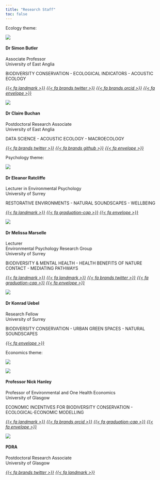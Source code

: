 ```yaml
---
title: "Research Staff"
toc: false
---
```


::: {.grid}

::: {.g-col-12}
[Ecology theme:]{.lead}
:::

::: {.g-col-12 .g-col-md-4}
<div class="card h-100">
<img src="images/sjb.png" class="card-img-top">
<div class="card-body d-flex flex-column">
<h4 class="card-title">Dr Simon Butler</h4>
<p class="card-subtitle">Associate Professor<br>
University of East Anglia</p>
<div class="card-text text-center">
<p>BIODIVERSITY CONSERVATION - ECOLOGICAL INDICATORS - ACOUSTIC ECOLOGY</p>
</div>
<div class="text-center">
<a href="https://research-portal.uea.ac.uk/en/persons/simon-butler"><i>{{< fa landmark >}}</i></a>
<a href="https://twitter.com/_SimonButler"><i>{{< fa brands twitter >}}</i></a>
<a href="https://orcid.org/0000-0002-5111-5639"><i>{{< fa brands orcid >}}</i></a>
<a href="mailto:simon.j.butler@uea.ac.uk"><i>{{< fa envelope >}}</i></a>
</div>
</div>
</div>

:::

::: {.g-col-12 .g-col-md-4}
<div class="card h-100">
<img src="images/cb.png" class="card-img-top">
<div class="card-body d-flex flex-column">
<h4 class="card-title">Dr Claire Buchan</h4>
<p class="card-subtitle">Postdoctoral Research Associate<br>
University of East Anglia</p>
<div class="card-text text-center">
<p>DATA SCIENCE - ACOUSTIC ECOLOGY - MACROECOLOGY</p>
</div>
<div class="text-center">
<a href="https://twitter.com/buchanding"><i>{{< fa brands twitter >}}</i></a>
<a href="https://github.com/c-buchan"><i>{{< fa brands github >}}</i></a>
<a href="mailto:c.buchan@uea.ac.uk"><i>{{< fa envelope >}}</i></a>
</div>
</div>
</div>

:::

::: {.g-col-12}
[Psychology theme:]{.lead}
:::

::: {.g-col-12 .g-col-md-4}
<div class="card h-100">
<img src="images/Ellie_photo.jpg" class="card-img-top">
<div class="card-body d-flex flex-column">
<h4 class="card-title">Dr Eleanor Ratcliffe</h4>
<p class="card-subtitle">Lecturer in Environmental Psychology<br>
University of Surrey</p>
<div class="card-text text-center">
<p>RESTORATIVE ENVIRONMENTS - NATURAL SOUNDSCAPES - WELLBEING</p>
</div>
<div class="text-center">
<a href="https://www.surrey.ac.uk/people/eleanor-ratcliffe"><i>{{< fa landmark >}}</i></a>
<a href="https://scholar.google.co.uk/citations?user=Nz2URgYAAAAJ&hl=en"><i>{{< fa graduation-cap >}}</i></a>
<a href="mailto:eleanor.ratcliffe@surrey.ac.uk"><i>{{< fa envelope >}}</i></a>
</div>
</div>
</div>

:::

::: {.g-col-12 .g-col-md-4}
<div class="card h-100">
<img src="images/melissa_marselle_sq.jpg" class="card-img-top">
<div class="card-body d-flex flex-column">
<h4 class="card-title">Dr Melissa Marselle</h4>
<p class="card-subtitle">Lecturer<br>
Environmental Psychology Research Group<br>
University of Surrey</p>
<div class="card-text text-center">
<p>BIODIVERSITY & MENTAL HEALTH - HEALTH BENEFITS OF NATURE CONTACT - MEDIATING PATHWAYS</p>
</div>
<div class="text-center">
<a href="https://www.surrey.ac.uk/environmental-psychology-research-group"><i>{{< fa landmark >}}</i></a>
<a href="https://www.surrey.ac.uk/people/melissa-marselle"><i>{{< fa landmark >}}</i></a>
<a href="https://twitter.com/MelissaMarselle"><i>{{< fa brands twitter >}}</i></a>
<a href="https://scholar.google.co.uk/citations?user=J4wGx1YAAAAJ&hl=en&inst=15262737669262836719"><i>{{< fa graduation-cap >}}</i></a>
<a href="mailto:m.marselle@surrey.ac.uk"><i>{{< fa envelope >}}</i></a>
</div>
</div>
</div>

:::

::: {.g-col-12 .g-col-md-4}
<div class="card h-100">
<img src="images/konrad_sq.png" class="card-img-top">
<div class="card-body d-flex flex-column">
<h4 class="card-title">Dr Konrad Uebel</h4>
<p class="card-subtitle">Research Fellow<br>
University of Surrey</p>
<div class="card-text text-center">
<p>BIODIVERSITY CONSERVATION - URBAN GREEN SPACES - NATURAL SOUNDSCAPES</p>
</div>
<div class="text-center">
<a href="mailto:mk.uebel.ac.uk"><i>{{< fa envelope >}}</i></a>
</div>
</div>
</div>

:::

::: {.g-col-12}
[Economics theme:]{.lead}
:::

::: {.g-col-12 .g-col-md-4}
<div class="card h-100">

::: dark-mode
<img src="images/nick_hanley_cool.jpg" class="card-img-top">

:::
::: light-mode
<img src="images/nick_hanley_less_cool.jpg" class="card-img-top">

:::

<div class="card-body d-flex flex-column">
<h4 class="card-title">Professor Nick Hanley</h4>
<p class="card-subtitle">Professor of Environmental and One Health Economics<br>
University of Glasgow</p>
<div class="card-text text-center">
<p>ECONOMIC INCENTIVES FOR BIODIVERSITY CONSERVATION - ECOLOGICAL-ECONOMIC MODELLING</p>
</div>
<div class="text-center">
<a href="https://www.gla.ac.uk/researchinstitutes/bahcm/research/sigs/environmentalandonehealth/"><i>{{< fa landmark >}}</i></a>
<a href="https://orcid.org/0000-0002-1362-3499"><i>{{< fa brands orcid >}}</i></a>
<a href="https://scholar.google.com/citations?hl=en&user=5W8W0rMAAAAJ"><i>{{< fa graduation-cap >}}</i></a>
<a href="mailto:nicholas.hanley@glasgow.ac.uk"><i>{{< fa envelope >}}</i></a>
</div>
</div>
</div>

:::

::: {.g-col-12 .g-col-md-4}
<div class="card h-100">
<img src="images/dunno.jpg" class="card-img-top">
<div class="card-body d-flex flex-column">
<h4 class="card-title">PDRA</h4>
<p class="card-subtitle">Postdoctoral Research Associate<br>
University of Glasgow</p>
<div class="text-center">
<a href="https://twitter.com/MelissaMarselle"><i>{{< fa brands twitter >}}</i></a>
<a href="https://www.surrey.ac.uk/people/melissa-marselle"><i>{{< fa landmark >}}</i></a>
</div>
</div>
</div>

:::

:::